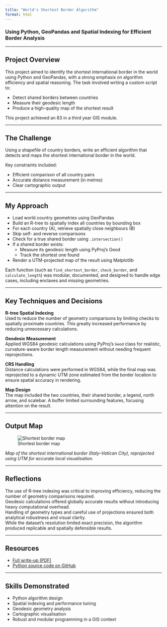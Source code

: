 ```yaml
---
title: "World's Shortest Border Algorithm"
format: html
---
```


### Using Python, GeoPandas and Spatial Indexing for Efficient Border Analysis

---

## Project Overview

This project aimed to identify the shortest international border in the world using Python and GeoPandas, with a strong emphasis on algorithm efficiency and spatial reasoning. The task involved writing a custom script to:

- Detect shared borders between countries
- Measure their geodesic length
- Produce a high-quality map of the shortest result

This project achieved an 83 in a third year GIS module.

---

## The Challenge

Using a shapefile of country borders, write an efficient algorithm that detects and maps the shortest international border in the world.

Key constraints included:

- Efficient comparison of all country pairs
- Accurate distance measurement (in metres)
- Clear cartographic output

---

## My Approach

- Load world country geometries using GeoPandas  
- Build an R-tree to spatially index all countries by bounding box  
- For each country (A), retrieve spatially close neighbours (B)  
- Skip self- and reverse comparisons  
- Check for a true shared border using `.intersection()`  
- If a shared border exists:  
  - Measure its geodesic length using PyProj's Geod  
  - Track the shortest one found  
- Render a UTM-projected map of the result using Matplotlib  

Each function (such as `find_shortest_border`, `check_border`, and `calculate_length`) was modular, documented, and designed to handle edge cases, including enclaves and missing geometries.

---

## Key Techniques and Decisions

**R-tree Spatial Indexing**  
Used to reduce the number of geometry comparisons by limiting checks to spatially proximate countries. This greatly increased performance by reducing unnecessary calculations.

**Geodesic Measurement**  
Applied WGS84 geodesic calculations using PyProj's `Geod` class for realistic, curvature-aware border length measurement without needing frequent reprojections.

**CRS Handling**  
Distance calculations were performed in WGS84, while the final map was reprojected to a dynamic UTM zone estimated from the border location to ensure spatial accuracy in rendering.

**Map Design**  
The map included the two countries, their shared border, a legend, north arrow, and scalebar. A buffer limited surrounding features, focusing attention on the result.

---

## Output Map

![Shortest border map](images/shortest_border.png)

*Map of the shortest international border (Italy–Vatican City), reprojected using UTM for accurate local visualisation.*

---

## Reflections

The use of R-tree indexing was critical to improving efficiency, reducing the number of geometry comparisons required.  
Geodesic calculations offered globally accurate results without introducing heavy computational overhead.  
Handling of geometry types and careful use of projections ensured both analytical robustness and visual clarity.  
While the dataset’s resolution limited exact precision, the algorithm produced replicable and spatially defensible results.

---

## Resources

- [Full write-up (PDF)](assignment1-writeup.pdf)  
- <a href="https://github.com/MaxLarner/gis-portfolio-max-larner/blob/main/assignment1/assignment1.py" target="_blank">Python source code on GitHub</a>

---

## Skills Demonstrated

- Python algorithm design  
- Spatial indexing and performance tuning  
- Geodesic geometry analysis  
- Cartographic visualisation  
- Robust and modular programming in a GIS context

